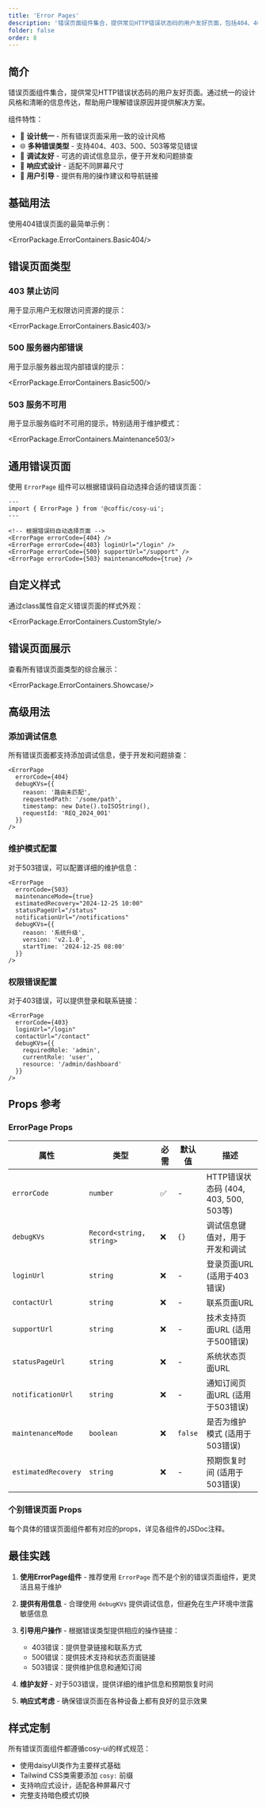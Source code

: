 ```yaml
---
title: 'Error Pages'
description: '错误页面组件集合，提供常见HTTP错误状态码的用户友好页面，包括404、403、500、503等错误类型'
folder: false
order: 8
---
```



## 简介

错误页面组件集合，提供常见HTTP错误状态码的用户友好页面。通过统一的设计风格和清晰的信息传达，帮助用户理解错误原因并提供解决方案。

组件特性：
- 🎨 **设计统一** - 所有错误页面采用一致的设计风格
- 🌐 **多种错误类型** - 支持404、403、500、503等常见错误
- 🔧 **调试友好** - 可选的调试信息显示，便于开发和问题排查
- 📱 **响应式设计** - 适配不同屏幕尺寸
- 🎯 **用户引导** - 提供有用的操作建议和导航链接

## 基础用法

使用404错误页面的最简单示例：

<ErrorPackage.ErrorContainers.Basic404/>

## 错误页面类型

### 403 禁止访问

用于显示用户无权限访问资源的提示：

<ErrorPackage.ErrorContainers.Basic403/>

### 500 服务器内部错误

用于显示服务器出现内部错误的提示：

<ErrorPackage.ErrorContainers.Basic500/>

### 503 服务不可用

用于显示服务临时不可用的提示，特别适用于维护模式：

<ErrorPackage.ErrorContainers.Maintenance503/>

## 通用错误页面

使用 `ErrorPage` 组件可以根据错误码自动选择合适的错误页面：

```astro
---
import { ErrorPage } from '@coffic/cosy-ui';
---

<!-- 根据错误码自动选择页面 -->
<ErrorPage errorCode={404} />
<ErrorPage errorCode={403} loginUrl="/login" />
<ErrorPage errorCode={500} supportUrl="/support" />
<ErrorPage errorCode={503} maintenanceMode={true} />
```

## 自定义样式

通过class属性自定义错误页面的样式外观：

<ErrorPackage.ErrorContainers.CustomStyle/>

## 错误页面展示

查看所有错误页面类型的综合展示：

<ErrorPackage.ErrorContainers.Showcase/>

## 高级用法

### 添加调试信息

所有错误页面都支持添加调试信息，便于开发和问题排查：

```astro
<ErrorPage 
  errorCode={404}
  debugKVs={{
    reason: '路由未匹配',
    requestedPath: '/some/path',
    timestamp: new Date().toISOString(),
    requestId: 'REQ_2024_001'
  }}
/>
```

### 维护模式配置

对于503错误，可以配置详细的维护信息：

```astro
<ErrorPage 
  errorCode={503}
  maintenanceMode={true}
  estimatedRecovery="2024-12-25 10:00"
  statusPageUrl="/status"
  notificationUrl="/notifications"
  debugKVs={{
    reason: '系统升级',
    version: 'v2.1.0',
    startTime: '2024-12-25 08:00'
  }}
/>
```

### 权限错误配置

对于403错误，可以提供登录和联系链接：

```astro
<ErrorPage 
  errorCode={403}
  loginUrl="/login"
  contactUrl="/contact"
  debugKVs={{
    requiredRole: 'admin',
    currentRole: 'user',
    resource: '/admin/dashboard'
  }}
/>
```

## Props 参考

### ErrorPage Props

| 属性 | 类型 | 必需 | 默认值 | 描述 |
|------|------|------|--------|------|
| `errorCode` | `number` | ✅ | - | HTTP错误状态码 (404, 403, 500, 503等) |
| `debugKVs` | `Record<string, string>` | ❌ | `{}` | 调试信息键值对，用于开发和调试 |
| `loginUrl` | `string` | ❌ | - | 登录页面URL (适用于403错误) |
| `contactUrl` | `string` | ❌ | - | 联系页面URL |
| `supportUrl` | `string` | ❌ | - | 技术支持页面URL (适用于500错误) |
| `statusPageUrl` | `string` | ❌ | - | 系统状态页面URL |
| `notificationUrl` | `string` | ❌ | - | 通知订阅页面URL (适用于503错误) |
| `maintenanceMode` | `boolean` | ❌ | `false` | 是否为维护模式 (适用于503错误) |
| `estimatedRecovery` | `string` | ❌ | - | 预期恢复时间 (适用于503错误) |

### 个别错误页面 Props

每个具体的错误页面组件都有对应的props，详见各组件的JSDoc注释。

## 最佳实践

1. **使用ErrorPage组件** - 推荐使用 `ErrorPage` 而不是个别的错误页面组件，更灵活且易于维护

2. **提供有用信息** - 合理使用 `debugKVs` 提供调试信息，但避免在生产环境中泄露敏感信息

3. **引导用户操作** - 根据错误类型提供相应的操作链接：
   - 403错误：提供登录链接和联系方式
   - 500错误：提供技术支持和状态页面链接
   - 503错误：提供维护信息和通知订阅

4. **维护友好** - 对于503错误，提供详细的维护信息和预期恢复时间

5. **响应式考虑** - 确保错误页面在各种设备上都有良好的显示效果

## 样式定制

所有错误页面组件都遵循cosy-ui的样式规范：
- 使用daisyUI类作为主要样式基础
- Tailwind CSS类需要添加 `cosy:` 前缀
- 支持响应式设计，适配各种屏幕尺寸
- 完整支持暗色模式切换 
